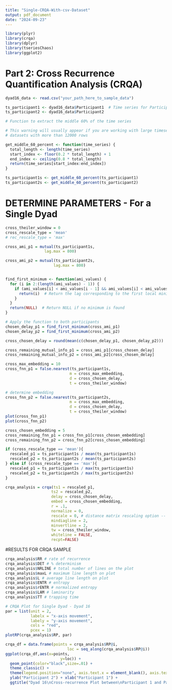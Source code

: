 ```yaml
---
title: "Single-CRQA-With-csv-Dataset"
output: pdf_document
date: "2024-09-23"
---
```


```r
library(plyr)
library(crqa)
library(dplyr)
library(tseriesChaos)
library(ggplot2)
```

# Part 2: Cross Recurrence Quantification Analysis (CRQA) 

```r
dyad16_data <- read.csv("your_path_here_to_sample_data")

ts_participant1 <- dyad16_data$Participant1  # Time series for Participant 1
ts_participant2 <- dyad16_data$Participant2 
```

```r
# Function to extract the middle 60% of the time series

# This warning will usually appear if you are working with large timeseries
# datasets with more than 12000 rows

get_middle_60_percent <- function(time_series) {
  total_length <- length(time_series)
  start_index <- floor(0.2 * total_length) + 1
  end_index <- ceiling(0.8 * total_length)
  return(time_series[start_index:end_index])
}
```

```r
ts_participant1s <- get_middle_60_percent(ts_participant1)
ts_participant2s <- get_middle_60_percent(ts_participant2)
```

# DETERMINE PARAMETERS - For a Single Dyad 
```r
cross_theiler_window = 0
cross_rescale_type = 'mean'
# rec_rescale_type = 'max'
```

```r
cross_ami_p1 = mutual(ts_participant1s,
                 lag.max = 800)

cross_ami_p2 = mutual(ts_participant2s,
                     lag.max = 800)


find_first_minimum <- function(ami_values) {
  for (i in 2:(length(ami_values) - 1)) {
    if (ami_values[i] < ami_values[i - 1] && ami_values[i] < ami_values[i + 1]) {
      return(i)  # Return the lag corresponding to the first local minimum
    }
  }
  return(NULL)  # Return NULL if no minimum is found
}

# Apply the function to both participants
chosen_delay_p1 = find_first_minimum(cross_ami_p1)
chosen_delay_p2 = find_first_minimum(cross_ami_p2)

cross_chosen_delay = round(mean(c(chosen_delay_p1, chosen_delay_p2)))

cross_remaining_mutual_info_p1 = cross_ami_p1[cross_chosen_delay]
cross_remaining_mutual_info_p2 = cross_ami_p2[cross_chosen_delay]
```

```r
cross_max_embedding = 10
cross_fnn_p1 = false.nearest(ts_participant1s,
                            m = cross_max_embedding,
                            d = cross_chosen_delay,
                            t = cross_theiler_window)

# determine embedding
cross_fnn_p2 = false.nearest(ts_participant2s,
                            m = cross_max_embedding,
                            d = cross_chosen_delay,
                            t = cross_theiler_window)
plot(cross_fnn_p1)
plot(cross_fnn_p2)

cross_chosen_embedding = 5
cross_remaining_fnn_p1 = cross_fnn_p1[cross_chosen_embedding]
cross_remaining_fnn_p2 = cross_fnn_p2[cross_chosen_embedding]
```

```r
if (cross_rescale_type == 'mean'){
  rescaled_p1 = ts_participant1s / mean(ts_participant1s)
  rescaled_p2 = ts_participant2s / mean(ts_participant2s)
} else if (cross_rescale_type == 'max'){
  rescaled_p1 = ts_participant1s / max(ts_participant1s)
  rescaled_p2 = ts_participant2s / max(ts_participant2s)
}
```

```r
crqa_analysis = crqa(ts1 = rescaled_p1, 
                    ts2 = rescaled_p2,
                    delay = cross_chosen_delay, 
                    embed = cross_chosen_embedding, 
                    r = .1,
                    normalize = 0, 
                    rescale = 0, # distance matrix rescaling option -- see documentation
                    mindiagline = 2,
                    minvertline = 2, 
                    tw = cross_theiler_window, 
                    whiteline = FALSE,
                    recpt=FALSE)
```

#RESULTS FOR CRQA SAMPLE
```r
crqa_analysis$RR # rate of recurrence
crqa_analysis$DET # % determinism
crqa_analysis$NRLINE # total number of lines on the plot
crqa_analysis$maxL # maximum line length on plot
crqa_analysis$L # average line length on plot
crqa_analysis$ENTR # entropy
crqa_analysis$rENTR # normalized entropy
crqa_analysis$LAM # laminarity
crqa_analysis$TT # trapping time
```

```r
# CRQA Plot for Single Dyad - Dyad 16
par = list(unit = 2, 
           labelx = "x-axis movement", 
           labely = "y-axis movement", 
           cols = "red", 
           pcex = 1)
plotRP(crqa_analysis$RP, par)
```

```r
crqa_df = data.frame(points = crqa_analysis$RP@i,
                           loc = seq_along(crqa_analysis$RP@i))
ggplot(crqa_df,aes(x=points,
                        y=loc)) +
  geom_point(color="black",size=.01) +
  theme_classic() +
  theme(legend.position="none", axis.text.x = element_blank(), axis.text.y = element_blank()) +
  ylab("Participant 2") + xlab("Participant 1") +
  ggtitle("Dyad 16\nCross-recurrence Plot between\nParticipant 1 and Participant 2 Movement in Survivor Task")
```


